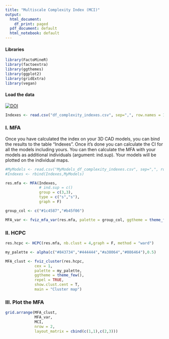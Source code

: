 ---
title: "Multiscale Complexity Index (MCI)"
output:
  html_document:
    df_print: paged
  pdf_document: default
  html_notebook: default
---

#### Libraries
```{r}
library(FactoMineR)
library(factoextra)
library(ggthemes)
library(ggplot2)
library(gridExtra)
library(vegan)
```

#### Load the data
[![DOI](https://zenodo.org/badge/DOI/10.5281/zenodo.8055070.svg)](https://doi.org/10.5281/zenodo.8055070)

```{r}

Indexes <- read.csv("df_complexity_indexes.csv", sep=",", row.names = 1, h=T)

```

### I. MFA

Once you have calculated the index on your 3D CAD models, you can bind the results to the table "Indexes". Once it's done you can calculate the CI for all the models including yours. You can then calculate the MFA with your models as additional individuals (argument: ind.sup). Your models will be plotted on the individual maps. 

```{r}

#MyModels <- read.csv("MyModels_df_complexity_indexes.csv", sep=",", row.names = 1, h=T)
#Indexes <- rbind(Indexes,MyModels)

res.mfa <- MFA(Indexes,
               # ind.sup = c()
               group = c(3,3),
               type = c("s","s"), 
               graph = F)

group_col <- c("#1c4587","#b45f06")

MFA_var <- fviz_mfa_var(res.mfa, palette = group_col, ggtheme = theme_few())


```

### II. HCPC

```{r}

res.hcpc <- HCPC(res.mfa, nb.clust = 4,graph = F, method = "ward")

my_palette <- alpha(c("#843734","#444444","#a38064","#086464"),0.5)

MFA_clust <- fviz_cluster(res.hcpc,
             cex = 1,
             palette = my_palette,              
             ggtheme = theme_few(),
             repel = TRUE,           
             show.clust.cent = T,     
             main = "Cluster map")

```

### III. Plot the MFA
```{r}
grid.arrange(MFA_clust, 
             MFA_var, 
             MCI, 
             nrow = 2, 
             layout_matrix = cbind(c(1,1),c(2,3)))
```
